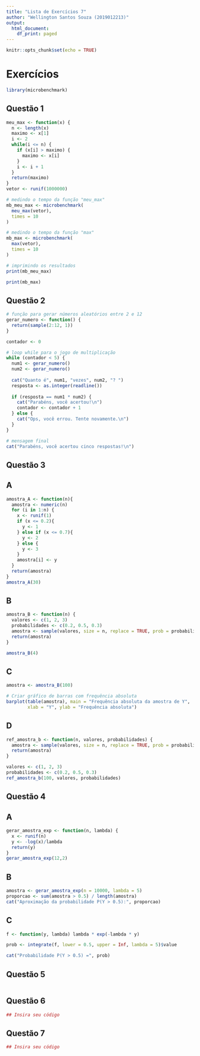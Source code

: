 ```yaml
---
title: "Lista de Exercícios 7"
author: "Wellington Santos Souza (2019012213)"
output:
  html_document:
    df_print: paged
---
```


<!-- EDITE AS INFORMAÇÕES ACIMA -->

```r
knitr::opts_chunk$set(echo = TRUE)

```

# Exercícios

```r
library(microbenchmark)
```

## Questão 1

```r
meu_max <- function(x) {
  n <- length(x)
  maximo <- x[1]
  i <- 2
  while(i <= n) {
    if (x[i] > maximo) {
      maximo <- x[i]
    }
    i <- i + 1
  }
  return(maximo)
}
vetor <- runif(1000000)

# medindo o tempo da função "meu_max"
mb_meu_max <- microbenchmark(
  meu_max(vetor),
  times = 10
)

# medindo o tempo da função "max"
mb_max <- microbenchmark(
  max(vetor),
  times = 10
)
```

```r
# imprimindo os resultados
print(mb_meu_max)
```

```r
print(mb_max)
```

## Questão 2

```r
# função para gerar números aleatórios entre 2 e 12
gerar_numero <- function() {
  return(sample(2:12, 1))
}

contador <- 0

# loop while para o jogo de multiplicação
while (contador < 5) {
  num1 <- gerar_numero()
  num2 <- gerar_numero()
  
  cat("Quanto é", num1, "vezes", num2, "? ")
  resposta <- as.integer(readline())
  
  if (resposta == num1 * num2) {
    cat("Parabéns, você acertou!\n")
    contador <- contador + 1
  } else {
    cat("Ops, você errou. Tente novamente.\n")
  }
}

# mensagem final
cat("Parabéns, você acertou cinco respostas!\n")
```

## Questão 3

## A
```r
amostra_A <- function(n){
  amostra <- numeric(n)
  for (i in 1:n) {
    x <- runif(1)
    if (x <= 0.2){
      y <- 1
    } else if (x <= 0.7){
      y <- 2
    } else {
      y <- 3
    }
    amostra[i] <- y
  }
  return(amostra)
}
amostra_A(30)

```

## B
```r
amostra_B <- function(n) {
  valores <- c(1, 2, 3)
  probabilidades <- c(0.2, 0.5, 0.3)
  amostra <- sample(valores, size = n, replace = TRUE, prob = probabilidades)
  return(amostra)
}

amostra_B(4)
```
## C
```r
amostra <- amostra_B(100)

# Criar gráfico de barras com frequência absoluta
barplot(table(amostra), main = "Frequência absoluta da amostra de Y", 
        xlab = "Y", ylab = "Frequência absoluta")

```
## D
```r
ref_amostra_b <- function(n, valores, probabilidades) {
  amostra <- sample(valores, size = n, replace = TRUE, prob = probabilidades)
  return(amostra)
}

valores <- c(1, 2, 3)
probabilidades <- c(0.2, 0.5, 0.3)
ref_amostra_b(100, valores, probabilidades)
```

## Questão 4

## A
```r
gerar_amostra_exp <- function(n, lambda) {
  x <- runif(n)
  y <- -log(x)/lambda
  return(y)
}
gerar_amostra_exp(12,2)
```
## B
```r
amostra <- gerar_amostra_exp(n = 10000, lambda = 5)
proporcao <- sum(amostra > 0.5) / length(amostra)
cat("Aproximação da probabilidade P(Y > 0.5):", proporcao)
```
## C
```r
f <- function(y, lambda) lambda * exp(-lambda * y)

prob <- integrate(f, lower = 0.5, upper = Inf, lambda = 5)$value

cat("Probabilidade P(Y > 0.5) =", prob)
```

## Questão 5


```r

```

## Questão 6

```r
## Insira seu código
```

## Questão 7

```r
## Insira seu código
```
